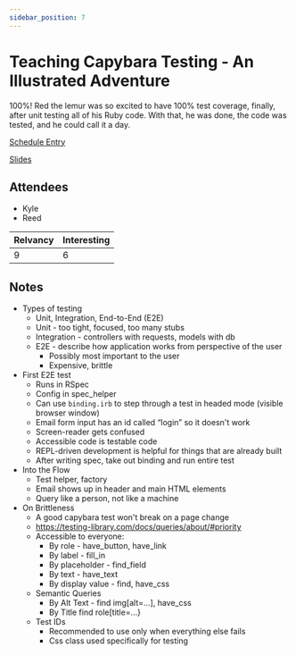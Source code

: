```yaml
---
sidebar_position: 7
---
```



# Teaching Capybara Testing - An Illustrated Adventure

100%! Red the lemur was so excited to have 100% test coverage, finally, after unit testing all of his Ruby code. With that, he was done, the code was tested, and he could call it a day.

<Speaker
  name='Brandon Weakver'
  position='Principal Software Engineer at Gusto'
  imageUrl='https://sessionize.com/image/be1f-400o400o2-SzF1P9Ved83qeNB4WR28Vs.jpeg'
/>

[Schedule Entry](https://railsconf2023.sessionize.com/session/447749)

[Slides](https://docs.google.com/presentation/d/1wNz-retETR4ePVougmPW25EQGrre6cjOhUWv8edCv3s/edit#slide=id.p)

## Attendees
* Kyle
* Reed

| Relvancy    | Interesting |
| ----------- | ----------- |
| 9           | 6           |

## Notes

* Types of testing
  * Unit, Integration, End-to-End (E2E)
  * Unit - too tight, focused, too many stubs
  * Integration - controllers with requests, models with db
  * E2E - describe how application works from perspective of the user
    * Possibly most important to the user
    * Expensive, brittle
* First E2E test
  * Runs in RSpec
  * Config in spec_helper
  * Can use `binding.irb` to step through a test in headed mode (visible browser window)
  * Email form input has an id called “login” so it doesn't work
  * Screen-reader gets confused
  * Accessible code is testable code
  * REPL-driven development is helpful for things that are already built
  * After writing spec, take out binding and run entire test
* Into the Flow
  * Test helper, factory
  * Email shows up in header and main HTML elements
  * Query like a person, not like a machine
* On Brittleness
  * A good capybara test won't break on a page change
  * https://testing-library.com/docs/queries/about/#priority
  * Accessible to everyone:
    * By role - have_button, have_link
    * By label - fill_in
    * By placeholder - find_field
    * By text - have_text
    * By display value - find, have_css
  * Semantic Queries
    * By Alt Text - find img[alt=...], have_css
    * By Title find role[title=...}
  * Test IDs
    * Recommended to use only when everything else fails
    * Css class used specifically for testing
